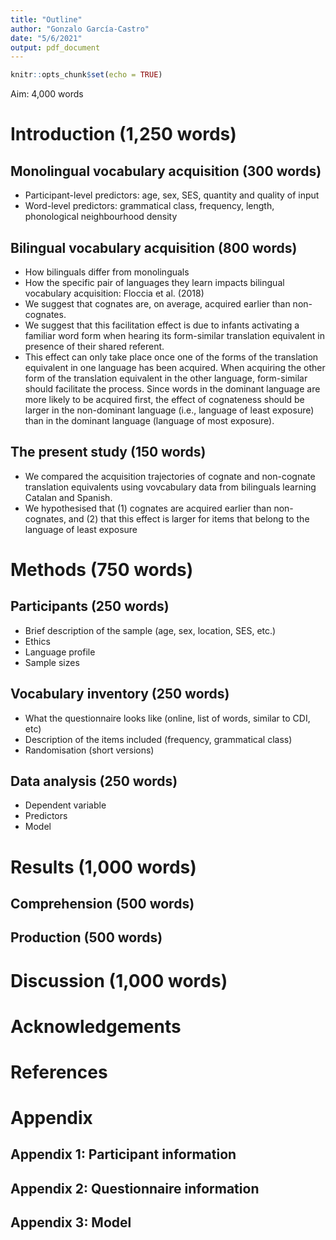 ---
title: "Outline"
author: "Gonzalo García-Castro"
date: "5/6/2021"
output: pdf_document
---

```{r setup, include=FALSE}
knitr::opts_chunk$set(echo = TRUE)
```

Aim: 4,000 words

# Introduction (1,250 words)

## Monolingual vocabulary acquisition (300 words)

* Participant-level predictors: age, sex, SES, quantity and quality of input
* Word-level predictors: grammatical class, frequency, length, phonological neighbourhood density

## Bilingual vocabulary acquisition (800 words)

* How bilinguals differ from monolinguals
* How the specific pair of languages they learn impacts bilingual vocabulary acquisition: Floccia et al. (2018)
* We suggest that cognates are, on average, acquired earlier than non-cognates.
* We suggest that this facilitation effect is due to infants activating a familiar word form when hearing its form-similar translation equivalent in presence of their shared referent.
* This effect can only take place once one of the forms of the translation equivalent in one language has been acquired. When acquiring the other form of the translation equivalent in the other language, form-similar should facilitate the process. Since words in the dominant language are more likely to be acquired first, the effect of cognateness should be larger in the non-dominant language (i.e., language of least exposure) than in the dominant language (language of most exposure).


## The present study (150 words)

* We compared the acquisition trajectories of cognate and non-cognate translation equivalents using vovcabulary data from bilinguals learning Catalan and Spanish.
* We hypothesised that (1) cognates are acquired earlier than non-cognates, and (2) that this effect is larger for items that belong to the language of least exposure


# Methods (750 words)

## Participants (250 words)

* Brief description of the sample (age, sex, location, SES, etc.)
* Ethics
* Language profile
* Sample sizes

## Vocabulary inventory (250 words)

* What the questionnaire looks like (online, list of words, similar to CDI, etc)
* Description of the items included (frequency, grammatical class)
* Randomisation (short versions)

## Data analysis (250 words)

* Dependent variable
* Predictors
* Model


# Results (1,000 words)

## Comprehension (500 words)

## Production (500 words)


# Discussion (1,000 words)


# Acknowledgements


# References

# Appendix

## Appendix 1: Participant information

## Appendix 2: Questionnaire information

## Appendix 3: Model
